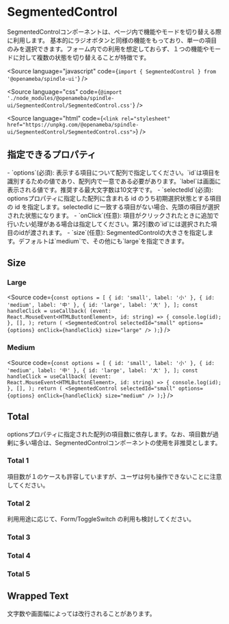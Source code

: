 
# SegmentedControl

<Description>
  SegmentedControlコンポーネントは、ページ内で機能やモードを切り替える際に利用します。
</Description>

<Description>
  基本的にラジオボタンと同様の機能をもっており、単一の項目のみを選択できます。フォーム内での利用を想定しておらず、１つの機能やモードに対して複数の状態を切り替えることが特徴です。
</Description>

<Meta title="SegmentedControl" component={SegmentedControl} />

<Source
  language="javascript"
  code={`import { SegmentedControl } from '@openameba/spindle-ui'`}
/>

<Source
  language="css"
  code={`@import './node_modules/@openameba/spindle-ui/SegmentedControl/SegmentedControl.css'`}
/>

<Source
  language="html"
  code={`<link rel="stylesheet" href="https://unpkg.com/@openameba/spindle-ui/SegmentedControl/SegmentedControl.css">`}
/>

## 指定できるプロパティ

<Description>
  - `options`(必須):
  表示する項目について配列で指定してください。`id`は項目を識別するための値であり、配列内で一意である必要があります。`label`は画面に表示される値です。推奨する最大文字数は10文字です。
</Description>
<Description>
  - `selectedId`(必須): optionsプロパティに指定した配列に含まれる id
  のうち初期選択状態とする項目の id を指定します。selectedId
  に一致する項目がない場合、先頭の項目が選択された状態になります。
</Description>
<Description>
  - `onClick`(任意):
  項目がクリックされたときに追加で行いたい処理がある場合は指定してください。第2引数の`id`には選択された項目のidが渡されます。
</Description>
<Description>
  - `size`(任意):
  SegmentedControlの大きさを指定します。デフォルトは`medium`で、その他にも`large`を指定できます。
</Description>

## Size

### Large

<Preview withSource="open">
  <Story name="Large">
    <SegmentedControl
      selectedId={'small'}
      options={[
        { id: 'small', label: '小' },
        { id: 'medium', label: '中' },
        { id: 'large', label: '大' },
      ]}
      size="large"
      {...actions('onClick')}
    />
  </Story>
</Preview>

<Source
  code={`
const options = [
  { id: 'small', label: '小' },
  { id: 'medium', label: '中' },
  { id: 'large', label: '大' },
];
const handleClick = useCallback(
  (event: React.MouseEvent<HTMLButtonElement>, id: string) => {
    console.log(id);
  },
  [],
);
return (
  <SegmentedControl
    selectedId="small"
    options={options}
    onClick={handleClick}
    size="large"
  />
);
`}
/>

### Medium

<Preview withSource="open">
  <Story name="Medium">
    <SegmentedControl
      selectedId={'small'}
      options={[
        { id: 'small', label: '小' },
        { id: 'medium', label: '中' },
        { id: 'large', label: '大' },
      ]}
      size="medium"
      {...actions('onClick')}
    />
  </Story>
</Preview>

<Source
  code={`
const options = [
  { id: 'small', label: '小' },
  { id: 'medium', label: '中' },
  { id: 'large', label: '大' },
];
const handleClick = useCallback(
  (event: React.MouseEvent<HTMLButtonElement>, id: string) => {
    console.log(id);
  },
  [],
);
return (
  <SegmentedControl
    selectedId="small"
    options={options}
    onClick={handleClick}
    size="medium"
  />
);
`}
/>

## Total

<Description>
  optionsプロパティに指定された配列の項目数に依存します。なお、項目数が過剰に多い場合は、SegmentedControlコンポーネントの使用を非推奨とします。
</Description>

### Total 1

<Description>
  項目数が１のケースも許容していますが、ユーザは何も操作できないことに注意してください。
</Description>

<Preview withSource="open">
  <Story name="Total 1">
    <SegmentedControl
      selectedId={'all'}
      options={[{ id: 'all', label: 'すべて' }]}
      {...actions('onClick')}
    />
  </Story>
</Preview>

### Total 2

<Description>
  利用用途に応じて、Form/ToggleSwitch の利用も検討してください。
</Description>

<Preview withSource="open">
  <Story name="Total 2">
    <SegmentedControl
      selectedId={'article'}
      options={[
        { id: 'article', label: '記事ごとに見る' },
        { id: 'item', label: 'アイテムごとに見る' },
      ]}
      {...actions('onClick')}
    />
  </Story>
</Preview>

### Total 3

<Preview withSource="open">
  <Story name="Total 3">
    <SegmentedControl
      selectedId={'follow'}
      options={[
        { id: 'all', label: 'すべて' },
        { id: 'follow', label: 'フォロー' },
        { id: 'follower', label: 'フォロワー' },
      ]}
      {...actions('onClick')}
    />
  </Story>
</Preview>

### Total 4

<Preview withSource="open">
  <Story name="Total 4">
    <SegmentedControl
      selectedId={'access'}
      options={[
        { id: 'all', label: 'すべて' },
        { id: 'access', label: 'アクセス数' },
        { id: 'visitor', label: '訪問者数' },
        { id: 'good', label: 'いいね数' },
      ]}
      {...actions('onClick')}
    />
  </Story>
</Preview>

### Total 5

<Preview withSource="open">
  <Story name="Total 5">
    <SegmentedControl
      selectedId={'6months'}
      options={[
        { id: '7days', label: '7日間' },
        { id: '30days', label: '30日間' },
        { id: '3months', label: '3ヶ月間' },
        { id: '6months', label: '6ヶ月間' },
        { id: '12months', label: '1年間' },
      ]}
      {...actions('onClick')}
    />
  </Story>
</Preview>

## Wrapped Text

<Description>文字数や画面幅によっては改行されることがあります。</Description>

<Preview withSource="open">
  <Story name="Wrapped Text">
    <SegmentedControl
      selectedId={'longText'}
      options={[
        { id: 'all', label: 'すべて' },
        { id: 'access', label: 'アクセス数' },
        { id: 'longText', label: '文字数が多く折り返されるテキスト' },
        { id: 'visitor', label: '訪問者数' },
        { id: 'good', label: 'いいね数' },
      ]}
      {...actions('onClick')}
    />
  </Story>
</Preview>
